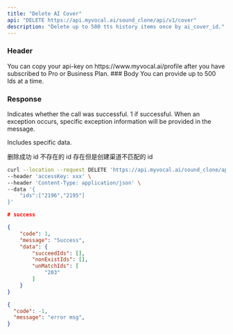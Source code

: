 ```yaml
---
title: "Delete AI Cover"
api: "DELETE https://api.myvocal.ai/sound_clone/api/v1/cover"
description: "Delete up to 500 tts history items once by ai_cover_id."
---
```

### Header
<ParamField header="accessKey"   type="string" required>
  You can copy your api-key on https://www.myvocal.ai/profile after you have subscribed to Pro or Business Plan.
</ParamField>
### Body
<ParamField body="ids" type="array" required>
 You can provide up to 500 Ids at a time.
</ParamField>

### Response

<ResponseField name="code" type="number">
  Indicates whether the call was successful. 1 if successful.
</ResponseField>

<ResponseField name="message" type="string">
  When an exception occurs, specific exception information will be provided in the message.
</ResponseField>

<ResponseField name="data" type="object">

Includes specific data.

<Expandable title="Toggle object">

<ResponseField name="succeedIds" type="array">
  删除成功 id
</ResponseField>

<ResponseField name="nonExistIds" type="array">
不存在的 id
</ResponseField>

<ResponseField name="unMatchIds" type="array">
 存在但是创建渠道不匹配的 id
</ResponseField>

</Expandable>

</ResponseField>



<RequestExample>

```bash Example Request
curl --location --request DELETE 'https://api.myvocal.ai/sound_clone/api/v1/cover' \
--header 'accessKey: xxx' \
--header 'Content-Type: application/json' \
--data '{
	"ids":["2196","2195"] 
}'
```
</RequestExample>

<ResponseExample>

```json  200（success）
# success

{
    "code": 1,
    "message": "Success",
    "data": {
        "succeedIds": [],
        "nonExistIds": [],
        "unMatchIds": [
            "203"
        ]
    }
}
```
```json  200（fail）
{
  "code": -1,
  "message": "error msg",
}
```




</ResponseExample>
